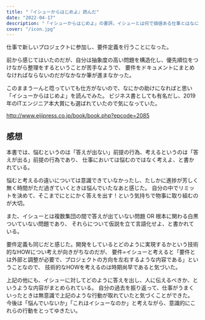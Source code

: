 ```yaml
---
title: "『イシューからはじめよ』読んだ"
date: "2022-04-17"
description: "「イシューからはじめよ」の書評。イシューとは何で価値ある仕事とはなにか。"
cover: "/icon.jpg"
---
```


仕事で新しいプロジェクトに参加し、要件定義を行うことになった。

前から感じてはいたのだが、自分は抽象度の高い問題を構造化し、優先順位をつけながら整理をするということが苦手なようで、
要件をドキュメントにまとめなければならないのだがなかなか筆が進まなかった。

このままうーんと唸っていても仕方がないので、なにかの助けになればと思い「イシューからはじめよ」を読んでみた。
ビジネス書としても有名だし、2019年のITエンジニア本大賞にも選ばれていたので気になっていた。

http://www.eijipress.co.jp/book/book.php?epcode=2085

## 感想

本書では、悩むというのは「答えが出ない」前提の行為、考えるというのは「答えが出る」前提の行為であり、
仕事においては悩むのではなく考えよ、と書かれている。

悩むと考えるの違いについては意識できていなかったし、たしかに進捗が芳しく無く時間がただ過ぎていくときは悩んでいたなあと感じた。
自分の中でリミットを決めて、そこまでにとにかく答えを出す！という気持ちで物事に取り組むのが大切。


また、イシューとは複数集団の間で答えが出ていない問題 OR 根本に関わる白黒ついていない問題であり、
それらについて仮説を立て言語化せよ、と書かれている。

要件定義も同じだと感じた。開発をしているとどのように実現するかという技術的なHOWについ考えが向きがちなのだが、
要件=イシューと考えると「要件とは外部と調整が必要で、プロジェクトの方向を左右するような内容である」ということなので、
技術的なHOWを考えるのは時期尚早であると気づいた。

上記の他にも、イシューに対してどのように答えを出し、人に伝えるべきか、というような内容がまとめられている。
自分の過去を振り返って、仕事がうまくいったときは無意識で上記のような行動が取れていたと気づくことができた。
今後は「悩んでいないか」「これはイシューなのか」と考えながら、意識的にこれらの行動をとってゆきたい。
